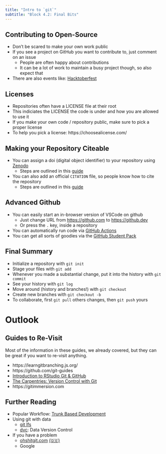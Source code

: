 ```yaml
---
title: "Intro to `git`"
subtitle: "Block 4.2: Final Bits"
---
```


## Contributing to Open-Source

- Don't be scared to make your own work public
- If you see a project on GitHub you want to contribute to, just comment on an issue
  - People are often happy about contributions
  - It can be a lot of work to maintain a busy project though, so also expect that
- There are also events like: [Hacktoberfest](https://hacktoberfest.com/)

## Licenses

- Repositories often have a LICENSE file at their root
- This indiciates the LICENSE the code is under and how you are allowed to use it
- If you make your own code / repository public, make sure to pick a proper license
- To help you pick a license: https://choosealicense.com/

## Making your Repository Citeable

- You can assign a doi (digital object identifier) to your repository using [Zenodo](https://zenodo.org/about)
  - Steps are outlined in this [guide](https://docs.github.com/en/repositories/archiving-a-github-repository/referencing-and-citing-content)
- You can also add an official `CITATION` file, so people know how to cite the repository
  - Steps are outlined in this [guide](https://docs.github.com/en/repositories/managing-your-repositorys-settings-and-features/customizing-your-repository/about-citation-files)

## Advanced Github

- You can easily start an in-browser version of VSCode on github
  - Just change URL from <https://github.com> to <https://github.dev>
  - Or press the `.` key, inside a repository
- You can automatically run code via [GitHub Actions](https://github.com/features/actions)
- You can get all sorts of goodies via the [GitHub Student Pack](https://education.github.com/pack)

## Final Summary

- Initialize a repository with `git init`
- Stage your files with `git add`
- Whenever you made a substantial change, put it into the history with `git commit`
- See your history with `git log`
- Move around (history and branches!) with `git checkout`
- Create new branches with `git checkout -b`
- To collaborate, first `git pull` others changes, then `git push` yours

# Outlook

## Guides to Re-Visit

Most of the information in these guides, we already covered, but they can be great if you want to re-visit anything.

- https://learngitbranching.js.org/
- https://github.com/git-guides
- [Introduction to RStudio Git & GitHub](https://malikaihle.github.io/Introduction-RStudio-Git-GitHub/)
- [The Carpentries: Version Control with Git](https://swcarpentry.github.io/git-novice/)
- https://gitimmersion.com

## Further Reading

- Popular Workflow: [Trunk Based Development](https://www.atlassian.com/continuous-delivery/continuous-integration/trunk-based-development)
- Using git with data
  - [git lfs](https://git-lfs.github.com/)
  - [dvc](https://dvc.org/): Data Version Control
- If you have a problem
  - [ohshitgit.com](https://ohshitgit.com/) [(🇩🇪)](https://ohshitgit.com/de)
  - Google
